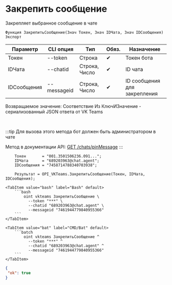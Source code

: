 ﻿---
sidebar_position: 9
---


# Закрепить сообщение
 Закрепляет выбранное сообщение в чате



`Функция ЗакрепитьСообщение(Знач Токен, Знач IDЧата, Знач IDСообщения) Экспорт`

  | Параметр | CLI опция | Тип | Обяз. | Назначение |
  |-|-|-|-|-|
  | Токен | --token | Строка | &#x2714; | Токен бота |
  | IDЧата | --chatid | Строка, Число | &#x2714; | ID чата |
  | IDСообщения | --messageid | Строка, Число | &#x2714; | ID сообщения для закрепления |

  
  Возвращаемое значение:   Соответствие Из КлючИЗначение - сериализованный JSON ответа от VK Teams

<br/>

:::tip
Для вызова этого метода бот должен быть администратором в чате

Метод в документации API: [GET /chats/pinMessage](https://teams.vk.com/botapi/#/chats/get_chats_pinMessage)
:::
<br/>



```bsl title="Пример использования для 1С:Предприятие/OneScript"
    Токен       = "001.3501506236.091...";
    IDЧата      = "689203963@chat.agent";
    IDСообщения = "7458714788340703938";

    Результат = OPI_VKTeams.ЗакрепитьСообщение(Токен, IDЧата, IDСообщения);
```
    

 <Tabs>
  
    <TabItem value="bash" label="Bash" default>
        ```bash
            oint vkteams ЗакрепитьСообщение \
              --token "***" \
              --chatid "689203963@chat.agent" \
              --messageid "7461944779840955366"
        ```
    </TabItem>
  
    <TabItem value="bat" label="CMD/Bat" default>
        ```batch
            oint vkteams ЗакрепитьСообщение ^
              --token "***" ^
              --chatid "689203963@chat.agent" ^
              --messageid "7461944779840955366"
        ```
    </TabItem>
</Tabs>


```json title="Результат"
{
 "ok": true
}
```
